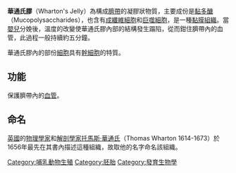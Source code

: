 {{Unreferenced|time=2015-08-31T01:56:22+00:00}}
'''華通氏膠'''（Wharton's Jelly）為構成[[臍帶|臍帶]]的凝膠狀物質，主要成份是[[黏多醣|黏多醣]]（Mucopolysaccharides），也含有[[成纖維細胞|成纖維細胞]]和[[巨噬細胞|巨噬細胞]]，是一種[[黏膜|黏膜]][[组织_(生物学)|組織]]。當[[嬰兒|嬰兒]]分娩後，溫度的改變使華通氏膠內部的結構發生蹋陷，從而鉗住臍帶內的血管，此過程一般持續約五分鐘。

華通氏膠內的部份[[細胞|細胞]]具有[[幹細胞|幹細胞]]的特質。

== 功能 ==
保護臍帶內的[[血管|血管]]。

== 命名 ==
[[英國|英國]]的[[物理學家|物理學家]]和[[解剖學家|解剖學家]][[托馬斯·華通氏|托馬斯·華通氏]]（Thomas Wharton 1614-1673）於1656年最先在其書內描述這種組織，故取他的名字命名該組織。

[[Category:哺乳動物生殖|Category:哺乳動物生殖]]
[[Category:胚胎|Category:胚胎]]
[[Category:發育生物學|Category:發育生物學]]
